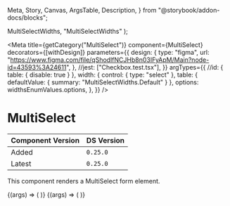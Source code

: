   Meta,
  Story,
  Canvas,
  ArgsTable,
  Description,
} from "@storybook/addon-docs/blocks";

  MultiSelectWidths,
  "MultiSelectWidths"
);

<Meta
  title={getCategory("MultiSelect")}
  component={MultiSelect}
  decorators={[withDesign]}
  parameters={{
    design: {
      type: "figma",
      url: "https://www.figma.com/file/qShodlfNCJHb8n03IFyApM/Main?node-id=43593%3A24611",
    },
    //jest: ["Checkbox.test.tsx"],
  }}
  argTypes={{
    //id: { table: { disable: true } },
    width: {
      control: { type: "select" },
      table: { defaultValue: { summary: "MultiSelectWidths.Default" } },
      options: widthsEnumValues.options,
    },
  }}
/>

# MultiSelect

| Component Version | DS Version |
| ----------------- | ---------- |
| Added             | `0.25.0`   |
| Latest            | `0.25.0`   |

<Description of={MultiSelect} />

This component renders a MultiSelect form element.

<Canvas withToolbar>
  <Story
    name="MultiSelect ListBox"
    args={{
      id: "group1",
      label: "Subject Specialities",
      width: "MultiSelectWidths.Default",
    }}
  >
    {(args) => (
      <stories.MultiSelectStory
        {...args}
        width={widthsEnumValues.getValue(args.width)}
      />
    )}
  </Story>
</Canvas>

<ArgsTable story="MultiSelect ListBox" />

<Canvas withToolbar>
  <Story
    name="MultiSelect Dialog"
    args={{
      id: "group1",
      label: "Subject Specialities Dialog",
      width: "MultiSelectWidths.Default",
    }}
  >
    {(args) => (
      <stories.MultiSelectDialogStory
        {...args}
        width={widthsEnumValues.getValue(args.width)}
      />
    )}
  </Story>
</Canvas>

<ArgsTable story="MultiSelect Dialog" />
